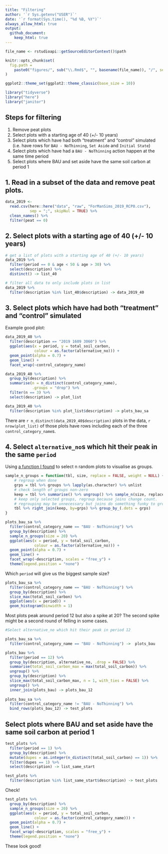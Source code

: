 ```yaml
---
title: "Filtering"
author: '`r Sys.getenv("USER")`'
date: '`r format(Sys.time(), "%d %B, %Y")`' 
always_allow_html: true
output: 
  github_document:
    keep_html: true
---
```

	
```r
file_name <- rstudioapi::getSourceEditorContext()$path

knitr::opts_chunk$set(
  fig.path =
    paste0("figures/", sub("\\.Rmd$", "", basename(file_name)), "/", sep = "")
)

ggplot2::theme_set(ggplot2::theme_classic(base_size = 10))
```

```r
library("tidyverse")
library("here")
library("janitor")
```

## Steps for filtering

1. Remove peat plots
2. Select plots with a starting age of 40 (+/- 10 years)
3. Select plots which have had both "treatment" and "control" simulated (i.e. have rows for `BAU - NoThinning`, `Set Aside` and `Initial State`)
4. Select plots which have had a `BAU - NoThinning` action happen at the same time period 
5. Select plots where BAU and set aside have the same soil carbon at period 1

## 1. Read in a subset of the data and remove peat plots.

```r
data_2019 <-
  read.csv(here::here("data", "raw", "ForManSims_2019_RCP0.csv"),
           sep = ";", skipNul = TRUE) %>% 
  clean_names() %>% 
  filter(peat == 0)
```

## 2. Select plots with a starting age of 40 (+/- 10 years)

```r
# get a list of plots with a starting age of 40 (+/- 10 years)
data_2019 %>%
  filter(period == 0 & age < 50 & age > 30) %>%
  select(description) %>%
  distinct() -> list_40

# filter all data to only include plots in list
data_2019 %>%
  filter(description %in% list_40$description) -> data_2019_40
```

## 3. Select plots which have had both "treatment" and "control" simulated

Example good plot:

```r
data_2019_40 %>% 
  filter(description == "2019 1609 3060") %>% 
  ggplot(aes(x = period, y = total_soil_carbon, 
             colour = as.factor(alternative_no))) +
  geom_point(alpha = 0.7) +
  geom_line() +
  facet_wrap(~control_category_name) 
```

```r
data_2019_40 %>%
  group_by(description) %>%
  summarise(n = n_distinct(control_category_name),
            .groups = "drop") %>%
  filter(n == 3) %>%
  select(description) -> plot_list

data_2019_40 %>%
  filter(description %in% plot_list$description) -> plots_bau_sa

```

There are `r n_distinct(data_2019_40$description)` plots in the data, 
`r nrow(plot_list)` of those plots have rows including each of the three `control_category_name`s.

## 4. Select `alternative_no`s which hit their peak in the same `period`

Using [a function I found](https://github.com/tidyverse/dplyr/issues/361) 
to select n random plots to visualise as groups.

```r
sample_n_groups = function(tbl, size, replace = FALSE, weight = NULL) {
    # regroup when done
    grps = tbl %>% groups %>% lapply(as.character) %>% unlist
    # check length of groups non-zero
    keep = tbl %>% summarise() %>% ungroup() %>% sample_n(size, replace, weight)
    # keep only selected groups, regroup because joins change count.
    # regrouping may be unnecessary but joins do something funky to grouping variable
    tbl %>% right_join(keep, by=grps) %>% group_by_(.dots = grps)
}
```

```r
plots_bau_sa %>%
  filter(control_category_name == "BAU - NoThinning") %>% 
  group_by(description) %>% 
  sample_n_groups(size = 20) %>% 
  ggplot(aes(x = period, y = total_soil_carbon, 
             colour = as.factor(alternative_no))) +
  geom_point(alpha = 0.7) +
  geom_line() +
  facet_wrap(~description, scales = "free_y") +
  theme(legend.position = "none")
```

Which `period` will give us the biggest sample size?

```r
plots_bau_sa %>%
  filter(control_category_name == "BAU - NoThinning") %>% 
  group_by(description) %>%
  slice_max(total_soil_carbon) %>% 
  ggplot(aes(x = period)) +
  geom_histogram(binwidth = 1)
```

Most plots peak around period 12 but also a spike at 20? 
The second spike might be a second round of felling in some cases.

```r
#Select alternative_no which hit their peak in period 12

plots_bau_sa %>%
  filter(control_category_name == "BAU - NoThinning") ->  plots_bau

plots_bau %>% 
  filter(period == 12) %>%
  group_by(description, alternative_no, .drop = FALSE) %>%
  summarise(total_soil_carbon_max = max(total_soil_carbon)) %>% 
  ungroup() %>% 
  group_by(description) %>% 
  slice_max(total_soil_carbon_max, n = 1, with_ties = FALSE) %>%
  ungroup() %>% 
  inner_join(plots_bau) -> plots_bau_12
  
plots_bau_sa %>%
  filter(control_category_name != "BAU - NoThinning") %>% 
  bind_rows(plots_bau_12) -> test_plots

```

## Select plots where BAU and set aside have the same soil carbon at period 1

```r
test_plots %>%
  filter(period == 1) %>% 
  group_by(description) %>% 
  mutate(dupes = as.integer(n_distinct(total_soil_carbon) == 1)) %>% 
  filter(dupes == 1) %>% 
  select(description) -> list_same_start

test_plots %>%
  filter(description %in% list_same_start$description) -> test_plots

```

Check!

```r
test_plots %>%
  group_by(description) %>% 
  sample_n_groups(size = 20) %>% 
  ggplot(aes(x = period, y = total_soil_carbon, 
             colour = as.factor(control_category_name))) +
  geom_point(alpha = 0.7) +
  geom_line() +
  facet_wrap(~description, scales = "free_y") +
  theme(legend.position = "none")
```

These look good!
